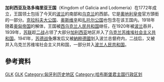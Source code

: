 {{Infobox former country
|native_name={{lang|ua|Королівство Галичини та Володимирії}}<small>（[[烏克蘭語|烏克蘭語]]）</small><br />{{lang|pl|Królestwo Galicji i Lodomerii}}<small>（[[波蘭語|波蘭語]]）</small><br />{{lang|de|Königreich Galizien und Lodomerien}}<small>（[[德語|德語]]）</small>
|conventional_long_name=加利西亚和洛多梅里亚王国
|common_name=加利西亚
|
|image_flag=Flag_of_the_Kingdom_of_Galicia_and_Lodomeria.svg
|flag=加利西亞和洛多梅里亞國旗
|image_coat=Coat of arms of the Kingdom of Galicia and Lodomeria.svg
|symbol=加利西亞和洛多梅里亞國徽
|symbol_type=國徽
|image_map=Galizien Donaumonarchie.png
|image_map_caption=1914年加利西亞和洛多梅里亞在奧匈帝國的位置
|
|continent=歐洲
|status={{link-en|皇室領地|Crown land}}
|empire=奧地利
|status_text=[[奧地利帝国|奧地利帝国]]的[[內萊塔尼亞|構成國]]（1804–1867）<br />[[奥匈帝国|奥匈帝国]][[內萊塔尼亞|內萊塔尼亞]]（奧地利帝國）的一部份（1867–1918）
|
|p1=波兰-立陶宛联邦
|flag_p1=Chorągiew królewska króla Zygmunta III Wazy.svg
|p2=华沙公国
|flag_p2=Flag of Poland (1807–1815).svg
|p3=克拉科夫自由市
|flag_p3=Flag of Kraków.svg
|s1=波兰第二共和国
|flag_s1=Flag of Poland.svg
|s2=西乌克兰人民共和国
|flag_s2=Flag of Ukraine.svg
|s3=布科维纳
|flag_s3=Flag of Bukowina.svg
|s4=西加利西亚
|flag_s4=
|
|year_start=1772年
|date_start=8月5日
|event_start=[[瓜分波蘭|瓜分]]
|year_end=1918年
|date_end=11月14日
|event_end=[[波兰第二共和国|波蘭共和國]]
|event1=
|date_event1=
|event2=[[西烏克蘭人民共和國|西烏克蘭]]
|date_event2=1918年10月19日
|event_post=[[聖日耳曼條約|條約]]
|date_post=1919年9月10日
|
|government_type=君主制
|official_language=[[德语|德语]] </small>（至1867年）</small><br />[[波兰语|波兰语]] <small>（於王國之內）</small>
|common_languages=官方語言：<br />[[德语|德语]]<br />政府語言<small>(自1867)</small>:<br />[[波蘭語|波蘭語]]<br />少數語言：<br />[[波兰语|波兰语]] 58.6%<br />[[羅塞尼亞語|羅塞尼亞語]] 40.2%{{smallsup|b}}
|religion=[[天主教會|羅馬天主教]]、[[乌克兰希腊礼天主教会|烏克蘭希臘禮天主教]]、[[正教會|东正教]]、[[猶太教|猶太教]]、[[亞美尼亞禮天主教會|亞美尼亞禮天主教]]
|capital=[[利沃夫|利沃夫]]
|title_leader=[[加利尼西亞統治者列表|君主]]
|leader1=[[玛丽亚·特蕾西亚|玛丽亚·特蕾西亚]] <small>（首位）</small>
|year_leader1=1772–1780
|leader2=[[卡爾一世_(奧匈帝國)|卡尔一世]] <small>（末位）</small>
|year_leader2=1916–1918
|
|title_deputy=[[加利尼西亞統治者列表|君主]]
|deputy1=[[Johann_von_Persen|Johann von Persen]] <small>（首位）</small>
|year_deputy1=1772–1774 
|deputy2=[[Karl_Georg_Huyn|Karl Georg Huyn]] <small>（末位）</small>
|year_deputy2=1917–1918 
|legislature=[[國會|國會]]
|footnotes=a：於1804至07年為[[奧地利帝國|奧地利帝國]]的[[構成國|構成國]]，其後直至1918年則屬於[[奧匈帝國|奧匈帝國]]。b：根據1910年的調查<ref>Anstalt G. Freytag & Berndt (1911). Geographischer Atlas zur Vaterlandskunde an der österreichischen Mittelschulen. Vienna: K. u. k. Hof-Kartographische. "Census December 31st 1910"</ref>
}}

'''加利西亚及洛多梅里亚王国'''（Kingdom of Galicia and Lodomeria）在1772年成立，王国领土包括了今天的[[波兰|波兰]]的南部和[[乌克兰|乌克兰]]的西部。它是[[奥地利皇帝|奧地利皇帝]]官方頭銜的一部分。[[克拉科夫大公国|克拉科夫大公国]]、[[奥斯维辛公国|奥斯维辛]]和[[扎托尔公国|扎托尔公国]]也包含在该王国内。1918年随着[[奥匈帝国|奥匈帝国]]的解体，王国被[[西烏克蘭人民共和國|西乌克兰人民共和国]]继任，在1920年被[[波兰第二共和国|波兰]]吞并，1939年，[[苏联|苏联]]趁[[第二次世界大战|二战]]占领了大部分[[加利西亚_(东欧)|加利西亚]]地区并入了[[乌克兰苏维埃社会主义共和国|乌克兰苏维埃社会主义共和国]]。1941年，[[苏德战争|苏德战争]]爆发后又被[[納粹德國|納粹德國]]划入波兰总督府内，二战后，又被并入乌克兰苏维埃社会主义共和国，一部分并入[[波兰人民共和国|波兰人民共和国]]。

== 參考資料 ==
{{Reflist}}

{{奧地利帝國皇室土地}}

[[Category:波兰历史上的王国|GLK]]
[[Category:乌克兰历史上的王国|GLK]]
[[Category:匈牙利历史地区|Category:匈牙利历史地区]]
[[Category:哈布斯堡君主国行政区划|Category:哈布斯堡君主国行政区划]]